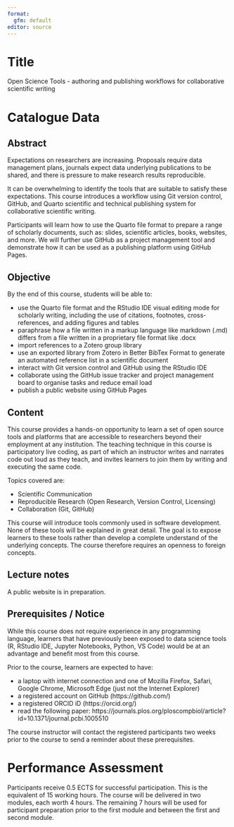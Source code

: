 ```yaml
---
format: 
  gfm: default
editor: source
---
```


# Title

Open Science Tools - authoring and publishing workflows for collaborative scientific writing

# Catalogue Data

## Abstract

Expectations on researchers are increasing. Proposals require data management plans, journals expect data underlying publications to be shared, and there is pressure to make research results reproducible.

It can be overwhelming to identify the tools that are suitable to satisfy these expectations. This course introduces a workflow using Git version control, GitHub, and Quarto scientific and technical publishing system for collaborative scientific writing.

Participants will learn how to use the Quarto file format to prepare a range of scholarly documents, such as: slides, scientific articles, books, websites, and more. We will further use GitHub as a project management tool and demonstrate how it can be used as a publishing platform using GitHub Pages.

## Objective

By the end of this course, students will be able to:

- use the Quarto file format and the RStudio IDE visual editing mode for scholarly writing, including the use of citations, footnotes, cross-references, and adding figures and tables
- paraphrase how a file written in a markup language like markdown (.md) differs from a file written in a proprietary file format like .docx
- import references to a Zotero group library
- use an exported library from Zotero in Better BibTex Format to generate an automated reference list in a scientific document
- interact with Git version control and GitHub using the RStudio IDE
- collaborate using the GitHub issue tracker and project management board to organise tasks and reduce email load
- publish a public website using GitHub Pages

## Content

This course provides a hands-on opportunity to learn a set of open source tools and  platforms that are accessible to researchers beyond their employment at any institution. The teaching technique in this course is participatory live coding, as part of which an instructor writes and narrates code out loud as they teach, and invites learners to join them by writing and executing the same code. 

Topics covered are:

- Scientific Communication 
- Reproducible Research (Open Research, Version Control, Licensing)
- Collaboration (Git, GitHub)

This course will introduce tools commonly used in software development. None of these tools will be explained in great detail. The goal is to expose learners to these tools rather than develop a complete understand of the underlying concepts. The course therefore requires an openness to foreign concepts.

## Lecture notes

A public website is in preparation.

## Prerequisites / Notice

While this course does not require experience in any programming language, learners that have previously been exposed to data science tools (R, RStudio IDE, Jupyter Notebooks, Python, VS Code) would be at an advantage and benefit most from this course.

Prior to the course, learners are expected to have:

-   a laptop with internet connection and one of Mozilla Firefox, Safari, Google Chrome, Microsoft Edge (just not the Internet Explorer)
-   a registered account on GitHub (https://github.com/)
-   a registered ORCID iD (https://orcid.org/)
-   read the following paper: https://journals.plos.org/ploscompbiol/article?id=10.1371/journal.pcbi.1005510

The course instructor will contact the registered participants two weeks prior to the course to send a reminder about these prerequisites.

# Performance Assessment

Participants receive 0.5 ECTS for successful participation. This is the equivalent of 15 working hours. The course will be delivered in two modules, each worth 4 hours. The remaining 7 hours will be used for participant preparation prior to the first module and between the first and second module.
